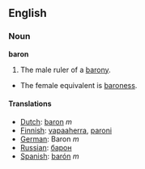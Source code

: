 ==English==
=== Noun ===

'''baron'''

#The male ruler of a [[barony]].
*The female equivalent is [[baroness]].

====Translations====
*[[Dutch]]: [[baron]] ''m''
*[[Finnish]]: [[vapaaherra]], [[paroni]]
*[[German]]: Baron ''m''
*[[Russian]]: [[барон]]
*[[Spanish]]: [[barón]] ''m''
